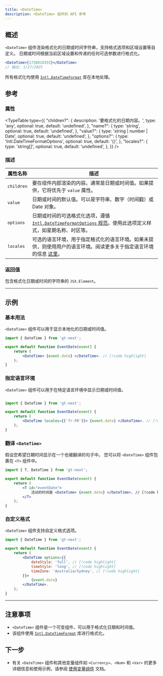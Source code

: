 ```yaml
---
title: <DateTime>
description: <DateTime> 组件的 API 参考
---
```


## 概述

`<DateTime>` 组件渲染格式化的日期或时间字符串，支持格式选项和区域设置等自定义。
日期或时间根据当前区域设置和传递的任何可选参数进行格式化。

```jsx
<DateTime>{1738010355}</DateTime>
// 输出: 1/27/2025
```

所有格式化均使用 [`Intl.DateTimeFormat`](https://developer.mozilla.org/en-US/docs/Web/JavaScript/Reference/Global_Objects/Intl/DateTimeFormat) 库在本地处理。

## 参考

### 属性

<TypeTable
  type={{
    "children?": {
        description: '要格式化的日期内容。',
        type: 'any',
        optional: true,
        default: 'undefined',
    },
    "name?": {
        type: 'string',
        optional: true,
        default: 'undefined',
    },
    "value?": {
        type: 'string | number | Date',
        optional: true,
        default: 'undefined',
    },
    "options?": {
        type: 'Intl.DateTimeFormatOptions',
        optional: true,
        default: '{}',
    },
    "locales?": {
        type: 'string[]',
        optional: true,
        default: 'undefined',
    },
  }}
/>

### 描述
| 属性名称 | 描述 |
|-----------|-------------|
| `children` | 要在组件内部渲染的内容。通常是日期或时间值。如果提供，它将优先于 `value` 属性。 |
| `value`    | 日期或时间的默认值。可以是字符串、数字（时间戳）或 Date 对象。 |
| `options`  | 日期或时间的可选格式化选项，遵循 [`Intl.DateTimeFormatOptions` 规范](https://developer.mozilla.org/en-US/docs/Web/JavaScript/Reference/Global_Objects/Intl/DateTimeFormat)。使用此选项定义样式，如星期名称、时区等。 |
| `locales`  | 可选的语言环境，用于指定格式化的语言环境。如果未提供，则使用用户的语言环境。阅读更多关于指定语言环境的信息 [这里](https://developer.mozilla.org/en-US/docs/Web/JavaScript/Reference/Global_Objects/Intl#locales_argument)。|

### 返回值

包含格式化日期或时间的字符串的 `JSX.Element`。

---
## 示例

### 基本用法
`<DateTime>` 组件可以用于显示本地化的日期或时间值。

```jsx title="EventDate.jsx" copy
import { DateTime } from 'gt-next';

export default function EventDate(event) {
    return (
        <DateTime> {event.date} </DateTime>. // [!code highlight]
    );
}
```

### 指定语言环境
`<DateTime>` 组件可以用于在特定语言环境中显示日期或时间值。

```jsx title="EventDate.jsx" copy

import { DateTime } from 'gt-next';

export default function EventDate(event) {
    return (
        <DateTime locales={['fr-FR']}> {event.date} </DateTime>. // [!code highlight]
    );
}
```

### 翻译 `<DateTime>`
假设您希望日期时间显示在一个也被翻译的句子中。
您可以将 `<DateTime>` 组件包裹在 `<T>` 组件中。
```jsx title="EventDate.jsx" copy
import { T, DateTime } from 'gt-next';

export default function EventDate(event) {
    return (
        <T id="eventDate">
            活动的时间是 <DateTime> {event.date} </DateTime>. // [!code highlight]
        </T>
    );
}
```

### 自定义格式
`<DateTime>` 组件支持自定义格式选项。
```jsx title="EventDate.jsx" copy
import { DateTime } from 'gt-next';

export default function EventDate(event) {
    return (
        <DateTime options={{
            dateStyle: 'full', // [!code highlight]
            timeStyle: 'long', // [!code highlight]
            timeZone: 'Australia/Sydney', // [!code highlight]
        }}>
            {event.date}
        </DateTime>.
    );
}
```

---

## 注意事项
 * `<DateTime>` 组件是一个可变组件，可以用于格式化日期和时间值。
 * 该组件使用 [`Intl.DateTimeFormat`](https://developer.mozilla.org/en-US/docs/Web/JavaScript/Reference/Global_Objects/Intl/DateTimeFormat) 库进行格式化。

## 下一步
 * 有关 `<DateTime>` 组件和其他变量组件如 `<Currency>`、`<Num>` 和 `<Var>` 的更多详细信息和使用示例，请参阅 [使用变量组件](/docs/next/reference/using-variable-components) 文档。